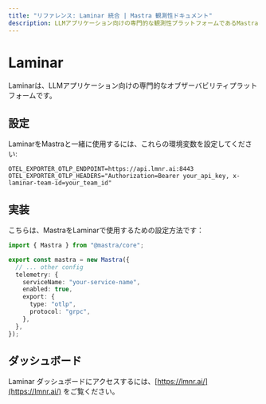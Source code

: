 ```yaml
---
title: "リファレンス: Laminar 統合 | Mastra 観測性ドキュメント"
description: LLMアプリケーション向けの専門的な観測性プラットフォームであるMastraとLaminarを統合するためのドキュメント。
---
```


# Laminar

Laminarは、LLMアプリケーション向けの専門的なオブザーバビリティプラットフォームです。

## 設定

LaminarをMastraと一緒に使用するには、これらの環境変数を設定してください:

```env
OTEL_EXPORTER_OTLP_ENDPOINT=https://api.lmnr.ai:8443
OTEL_EXPORTER_OTLP_HEADERS="Authorization=Bearer your_api_key, x-laminar-team-id=your_team_id"
```

## 実装

こちらは、MastraをLaminarで使用するための設定方法です：

```typescript
import { Mastra } from "@mastra/core";

export const mastra = new Mastra({
  // ... other config
  telemetry: {
    serviceName: "your-service-name",
    enabled: true,
    export: {
      type: "otlp",
      protocol: "grpc",
    },
  },
});
```

## ダッシュボード

Laminar ダッシュボードにアクセスするには、[https://lmnr.ai/](https://lmnr.ai/) をご覧ください。

